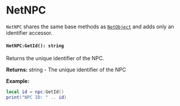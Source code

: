 # NetNPC

`NetNPC` shares the same base methods as [`NetObject`](/shared-api/netobjects/netobject) and adds only an identifier accessor.


<Inherited from="NetObject" href="/shared-api/netobjects/netobject">
  <NetObjectBase />
</Inherited>

#### `NetNPC:GetId(): string`

Returns the unique identifier of the NPC.

**Returns:** string - The unique identifier of the NPC

**Example:**
```lua
local id = npc:GetId()
print("NPC ID: " .. id)
```


